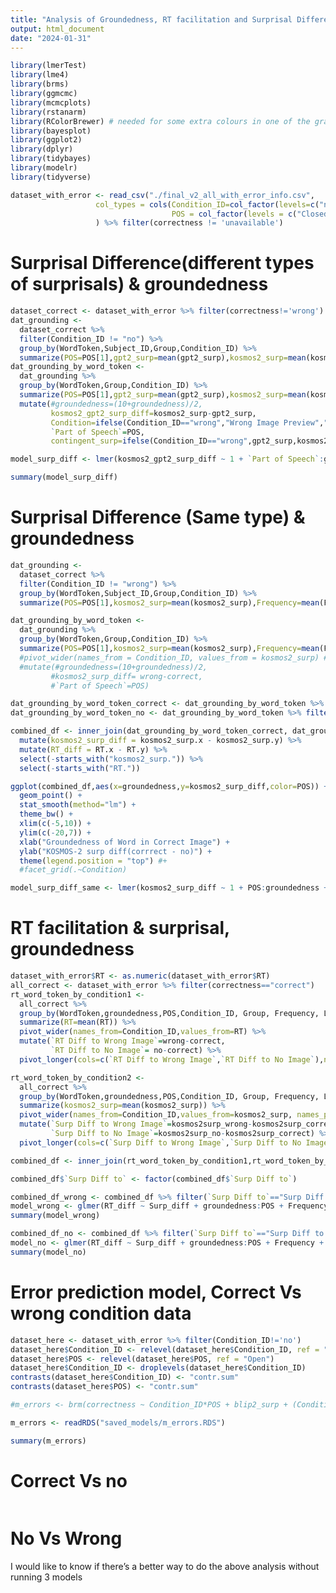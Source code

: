 ```yaml
---
title: "Analysis of Groundedness, RT facilitation and Surprisal Difference"
output: html_document
date: "2024-01-31"
---
```


```r
library(lmerTest)
library(lme4)
library(brms)
library(ggmcmc)
library(mcmcplots)
library(rstanarm)
library(RColorBrewer) # needed for some extra colours in one of the graphs
library(bayesplot)
library(ggplot2)
library(dplyr)
library(tidybayes)
library(modelr)
library(tidyverse)
```


```r
dataset_with_error <- read_csv("./final_v2_all_with_error_info.csv",
                   col_types = cols(Condition_ID=col_factor(levels=c("no", "wrong", "correct")),
                                    POS = col_factor(levels = c("Closed","Open")))
                   ) %>% filter(correctness != 'unavailable') 
```



# Surprisal Difference(different types of surprisals) & groundedness

```r
dataset_correct <- dataset_with_error %>% filter(correctness!='wrong')
dat_grounding <- 
  dataset_correct %>%
  filter(Condition_ID != "no") %>%
  group_by(WordToken,Subject_ID,Group,Condition_ID) %>%
  summarize(POS=POS[1],gpt2_surp=mean(gpt2_surp),kosmos2_surp=mean(kosmos2_surp),Frequency=mean(Frequency),Length=mean(Length),groundedness=mean(groundedness),RT=mean(RT))
dat_grounding_by_word_token <-
  dat_grounding %>%
  group_by(WordToken,Group,Condition_ID) %>%
  summarize(POS=POS[1],gpt2_surp=mean(gpt2_surp),kosmos2_surp=mean(kosmos2_surp),Frequency=mean(Frequency),Length=mean(Length),groundedness=mean(groundedness),RT=mean(RT)) %>%
  mutate(#groundedness=(10+groundedness)/2,
         kosmos2_gpt2_surp_diff=kosmos2_surp-gpt2_surp,
         Condition=ifelse(Condition_ID=="wrong","Wrong Image Preview","Correct Image Preview"),
         `Part of Speech`=POS,
         contingent_surp=ifelse(Condition_ID=="wrong",gpt2_surp,kosmos2_surp))

model_surp_diff <- lmer(kosmos2_gpt2_surp_diff ~ 1 + `Part of Speech`:groundedness +  Length + Frequency + (`Part of Speech`:groundedness +  Length + Frequency | Group) , filter(dat_grounding_by_word_token, Condition_ID=='correct'))

summary(model_surp_diff)
```


# Surprisal Difference (Same type) & groundedness

```r
dat_grounding <- 
  dataset_correct %>%
  filter(Condition_ID != "wrong") %>%
  group_by(WordToken,Subject_ID,Group,Condition_ID) %>%
  summarize(POS=POS[1],kosmos2_surp=mean(kosmos2_surp),Frequency=mean(Frequency),Length=mean(Length),groundedness=mean(groundedness),RT=mean(RT))

dat_grounding_by_word_token <-
  dat_grounding %>%
  group_by(WordToken,Group,Condition_ID) %>%
  summarize(POS=POS[1],kosmos2_surp=mean(kosmos2_surp),Frequency=mean(Frequency),Length=mean(Length),groundedness=mean(groundedness),RT=mean(RT)) # %>%
  #pivot_wider(names_from = Condition_ID, values_from = kosmos2_surp) ##%>%
  #mutate(#groundedness=(10+groundedness)/2,
         #kosmos2_surp_diff= wrong-correct,
         #`Part of Speech`=POS)

dat_grounding_by_word_token_correct <- dat_grounding_by_word_token %>% filter(Condition_ID=='correct') %>% select(-Condition_ID) 
dat_grounding_by_word_token_no <- dat_grounding_by_word_token %>% filter(Condition_ID=='no') %>% select(-Condition_ID)

```

```r
combined_df <- inner_join(dat_grounding_by_word_token_correct, dat_grounding_by_word_token_no, by = c("WordToken","Group","POS","groundedness","Frequency","Length")) %>%
  mutate(kosmos2_surp_diff = kosmos2_surp.x - kosmos2_surp.y) %>%
  mutate(RT_diff = RT.x - RT.y) %>%
  select(-starts_with("kosmos2_surp.")) %>%
  select(-starts_with("RT."))
```

```r
ggplot(combined_df,aes(x=groundedness,y=kosmos2_surp_diff,color=POS)) +
  geom_point() +
  stat_smooth(method="lm") + 
  theme_bw() +
  xlim(c(-5,10)) +
  ylim(c(-20,7)) +
  xlab("Groundedness of Word in Correct Image") +
  ylab("KOSMOS-2 surp diff(corrrect - no)") +
  theme(legend.position = "top") #+
  #facet_grid(.~Condition) 
```


```r
model_surp_diff_same <- lmer(kosmos2_surp_diff ~ 1 + POS:groundedness +  Length + Frequency + (POS:groundedness +  Length + Frequency | Group) , filter(dat_grounding_by_word_token, Condition_ID=='correct'))
```


# RT facilitation & surprisal, groundedness


```r
dataset_with_error$RT <- as.numeric(dataset_with_error$RT)
all_correct <- dataset_with_error %>% filter(correctness=="correct")
rt_word_token_by_condition1 <- 
  all_correct %>%
  group_by(WordToken,groundedness,POS,Condition_ID, Group, Frequency, Length) %>%
  summarize(RT=mean(RT)) %>%
  pivot_wider(names_from=Condition_ID,values_from=RT) %>%
  mutate(`RT Diff to Wrong Image`=wrong-correct,
         `RT Diff to No Image`= no-correct) %>%
  pivot_longer(cols=c(`RT Diff to Wrong Image`,`RT Diff to No Image`),names_to="RT Diff to",values_to="RT_diff")

rt_word_token_by_condition2 <- 
  all_correct %>%
  group_by(WordToken,groundedness,POS,Condition_ID, Group, Frequency, Length) %>%
  summarize(kosmos2_surp=mean(kosmos2_surp)) %>%
  pivot_wider(names_from=Condition_ID,values_from=kosmos2_surp, names_prefix = "kosmos2surp_") %>%
  mutate(`Surp Diff to Wrong Image`=kosmos2surp_wrong-kosmos2surp_correct,
         `Surp Diff to No Image`=kosmos2surp_no-kosmos2surp_correct) %>%
  pivot_longer(cols=c(`Surp Diff to Wrong Image`,`Surp Diff to No Image`),names_to="Surp Diff to",values_to="Surp_diff")

combined_df <- inner_join(rt_word_token_by_condition1,rt_word_token_by_condition2)

combined_df$`Surp Diff to` <- factor(combined_df$`Surp Diff to`)

combined_df_wrong <- combined_df %>% filter(`Surp Diff to`=="Surp Diff to Wrong Image")
model_wrong <- glmer(RT_diff ~ Surp_diff + groundedness:POS + Frequency + Length + (Surp_diff + groundedness:POS + Frequency + Length | Group) + (1 | WordToken), data=combined_df_wrong)
summary(model_wrong)

combined_df_no <- combined_df %>% filter(`Surp Diff to`=="Surp Diff to No Image")
model_no <- glmer(RT_diff ~ Surp_diff + groundedness:POS + Frequency + Length + (Surp_diff + groundedness:POS + Frequency + Length | Group) + (1 | WordToken), data=combined_df_no)
summary(model_no)
```



# Error prediction model, Correct Vs wrong condition data

```r
dataset_here <- dataset_with_error %>% filter(Condition_ID!='no')
dataset_here$Condition_ID <- relevel(dataset_here$Condition_ID, ref = "correct")
dataset_here$POS <- relevel(dataset_here$POS, ref = "Open")
dataset_here$Condition_ID <- droplevels(dataset_here$Condition_ID)
contrasts(dataset_here$Condition_ID) <- "contr.sum"
contrasts(dataset_here$POS) <- "contr.sum"

#m_errors <- brm(correctness ~ Condition_ID*POS + blip2_surp + (Condition_ID | Subject_ID) + (Condition_ID | Group) + (Condition_ID | WordToken), data=dataset_here, family = "bernoulli",warmup = 1000, iter = 4000,cores = 6, chains = 2, control = list(adapt_delta = 0.85),seed = 123)
```

```r
m_errors <- readRDS("saved_models/m_errors.RDS")
```

```r
summary(m_errors)
```

# Correct Vs no

```r

```

# No Vs Wrong 

I would like to know if there's a better way to do the above analysis without running 3 models 
```r

```

